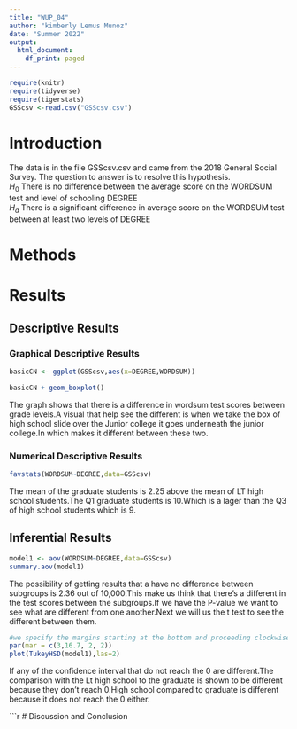 ```yaml
---
title: "WUP_04"
author: "kimberly Lemus Munoz"
date: "Summer 2022"
output:
  html_document:
    df_print: paged
---
```


```r
require(knitr)
require(tidyverse)
require(tigerstats)
GSScsv <-read.csv("GSScsv.csv")
```


# Introduction

<!--In this section you explain what you are trying to show.  Where did the data come from?  What is the research or other question you are trying to answer?!-->

The data is in the file GSScsv.csv and came from the 2018 General Social Survey.  The question to answer is to resolve this hypothesis.  
$H_0$ There is no difference between the average score on the WORDSUM test and level of schooling DEGREE  
$H_a$ There is a significant difference in average score on the WORDSUM test between at least two levels of DEGREE  

# Methods

<!--Decide on your methods:  use "variable analysis" or other appropriate descriptors.  Make sure to choose at least one graphical method and at least one numerical method.!-->

# Results

<!--Divide this section into two sub-sections:  One for your descriptive  results and one for your inferential results.!-->

## Descriptive Results

### Graphical Descriptive Results

<!--Graphical results here.  Make sure to show your code.  Provide appropriate labels for axes, giving units if possible, and provide a good title for the graph, too.  Use the graphical results to describe the patterns if any that exist in the data as focused toward the research question!-->

```r
basicCN <- ggplot(GSScsv,aes(x=DEGREE,WORDSUM))

basicCN + geom_boxplot()
```


The graph shows that there is a difference in wordsum test scores between grade levels.A visual that help see the different is  when we take the box of high school slide over the Junior college it goes underneath the junior college.In which makes it different between these two.

### Numerical Descriptive Results

<!--Numerical results go here. Use the numerical results to describe the patterns if any that exist in the data as focused toward the research question!-->

```r
favstats(WORDSUM~DEGREE,data=GSScsv)
```


The mean of the graduate students is 2.25 above the mean of LT high school students.The Q1 graduate students is 10.Which is a lager than the Q3 of high school students which is 9.


## Inferential Results

<!--State hypothesis clearly.  Make sure your discussion of the inferential test covers all the aspects that the test output produces, such as test statistic, p-value etc.  Make a decision about the null hypothesis, explain the assumptions on which the selected test/procedure was based, and why the chosen procedure satisfys the assumptions and is appropriate to answer the research question!-->
```r
model1 <- aov(WORDSUM~DEGREE,data=GSScsv)
summary.aov(model1)
```

The possibility of getting results that a have no difference between subgroups is 2.36 out of 10,000.This make us think that there's a different in the test scores between the subgroups.If we have the P-value we want to see what are different from one another.Next we will us the t test to see the different between them.


```r
#we specify the margins starting at the bottom and proceeding clockwise - thus 8.7 is the left side margin to hold the names of the factors
par(mar = c(3,16.7, 2, 2))
plot(TukeyHSD(model1),las=2)
```

If any of the confidence interval that do not reach the 0 are different.The comparison with the Lt high school to the graduate is shown to be different because they don't reach 0.High school compared to graduate is different because it does not reach the 0 either.


```r

# Discussion and Conclusion

<!--Discussion and conclusion here.  If you found a relationship be sure to consider whether the relationship occurs because one of the variavbles causes the other, or whether they perhasps are related for some other reason.  Watch the chapter 6 videos from the GeorgeTown videos collection.!-->

  
  
  
  